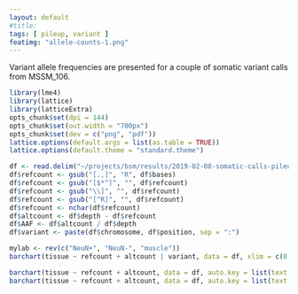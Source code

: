 ```yaml
---
layout: default
#title: 
tags: [ pileup, variant ]
featimg: "allele-counts-1.png"
---
```


Variant allele frequencies are presented for a couple of somatic variant calls from MSSM_106.

```r
library(lme4)
library(lattice)
library(latticeExtra)
opts_chunk$set(dpi = 144)
opts_chunk$set(out.width = "700px")
opts_chunk$set(dev = c("png", "pdf"))
lattice.options(default.args = list(as.table = TRUE))
lattice.options(default.theme = "standard.theme")
```

```r
df <- read.delim("~/projects/bsm/results/2019-02-08-somatic-calls-pileup/results.pileup", row.names = NULL)
df$refcount <- gsub("[.,]", "R", df$bases)
df$refcount <- gsub("[$*^]", "", df$refcount)
df$refcount <- gsub("\\]", "", df$refcount)
df$refcount <- gsub("[^R]", "", df$refcount)
df$refcount <- nchar(df$refcount)
df$altcount <- df$depth - df$refcount
df$AAF <- df$altcount / df$depth
df$variant <- paste(df$chromosome, df$position, sep = ":")
```

```r
mylab <- rev(c("NeuN+", "NeuN-", "muscle"))
barchart(tissue ~ refcount + altcount | variant, data = df, xlim = c(0, 1.1 * ceiling(max(df$depth))), auto.key = list(text = c("reference allele", "alternative allele")), xlab = "read count", stack = TRUE, scales = list(y = list(labels = mylab)))
```

```r
barchart(tissue ~ refcount + altcount, data = df, auto.key = list(text = c("reference allele", "alternative allele")), xlab = "read count", subset = variant == "X:1355567", main = "X:1,355,567 C/T", xlim = c(0, 1.1 * ceiling(max(df$depth))), stack = TRUE, scales = list(y = list(labels = mylab)))
barchart(tissue ~ refcount + altcount, data = df, auto.key = list(text = c("reference allele", "alternative allele")), xlab = "read count", subset = variant == "X:1355567", main = "X:1,355,567 C/T", xlim = c(0, 1.1 * ceiling(max(df$depth))), stack = TRUE, par.settings = list(superpose.polygon = list(col = c("gray", "red"))), scales = list(y = list(labels = mylab)))
```

